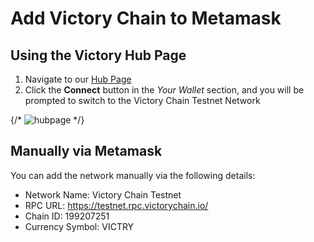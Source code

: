 # Add Victory Chain to Metamask
## Using the Victory Hub Page
1. Navigate to our [Hub Page](https://testnet.hub.victorychain.io/)
2. Click the 
**Connect** button in the *Your Wallet* section, and you will be prompted to switch to the Victory Chain Testnet Network

{/* ![hubpage](../images/hub.png) */}

## Manually via Metamask
You can add the network manually via the following details:
- Network Name: Victory Chain Testnet
- RPC URL: https://testnet.rpc.victorychain.io/
- Chain ID: 199207251
- Currency Symbol: VICTRY